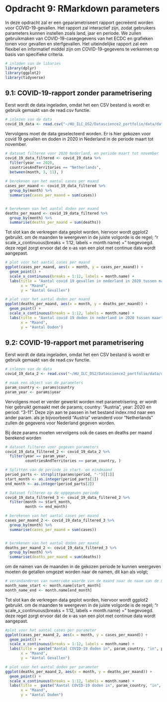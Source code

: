 # Opdracht 9: RMarkdown parameters

In deze opdracht zal er een geparametriseert rapport gecreëerd worden voor COVID-19-gevallen. Het rapport zal interactief zijn, zodat gebruikers parameters kunnen instellen zoals land, jaar en periode. We zullen gebruikmaken van COVID-19-casegegevens van het ECDC en grafieken tonen voor gevallen en sterfgevallen. Het uiteindelijke rapport zal een flexibel en informatief middel zijn om COVID-19-gegevens te verkennen op basis van specifieke criteria.


```r
# inladen van de libaries
library(dplyr)
library(ggplot2)
library(tidyverse)

```

## 9.1: COVID-19-rapport zonder parametrisering

Eerst wordt de data ingeladen, omdat het een CSV bestand is wordt er gebruik gemaakt van de read.csv functie. 
```r
# inlezen van de data
covid_19_data <- read.csv("~/HU_ILC_DS2/Datascience2_portfolio/data/data_portfolio_opdracht_9.csv")

``` 

Vervolgens moet de data geselecteerd worden. Er is hier gekozen voor covid 19 gevallen en doden in 2020 in Nederland in de periode maart tot november. 

```r

# dataset filteren voor 2020 Nederland, en periode maart tot november
covid_19_data_filtered <- covid_19_data %>%
  filter(year == 2020,
  countriesAndTerritories == "Netherlands", 
  between(month, 3, 11), )
         
# berekenen van het aantal cases per maand
cases_per_maand <- covid_19_data_filtered %>%
  group_by(month) %>%
  summarise(cases_per_maand = sum(cases))


# berekenen van het aantal doden per maand
deaths_per_maand <- covid_19_data_filtered %>%
  group_by(month) %>%
  summarise(deaths_per_maand = sum(deaths))

```


Tot slot kan de verkregen data geplot worden, hiervoor wordt ggplot2 gebruikt. om de maanden te weergeven in de juiste volgorde is de regel; 
"r scale_x_continuous(breaks = 1:12, labels = month.name) +"
toegevoegd. deze regel zorgt ervoor dat de x-as van een plot met continue data wordt aangepast. 

```r
# plot voor het aantal cases per maand
ggplot(cases_per_maand, aes(x = month, y = cases_per_maand)) + 
  geom_point() +
  scale_x_continuous(breaks = 1:12, labels = month.name) +
  labs(title = "Aantal covid 19 gevallen in nederland in 2020 tussen maart en november",
       x = "Maand",
       y = "Aantal Gevallen")

# plot voor het aantal doden per maand
ggplot(deaths_per_maand, aes(x = month, y = deaths_per_maand)) + 
  geom_point() +
  scale_x_continuous(breaks = 1:12, labels = month.name) +
  labs(title = "Aantal covid 19 doden in nederland in 2020 tussen maart en november",
       x = "Maand",
       y = "Aantal Doden")

```


## 9.2: COVID-19-rapport met parametrisering


Eerst wordt de data ingeladen, omdat het een CSV bestand is wordt er gebruik gemaakt van de read.csv functie. 
```r
# inlezen van de data
covid_19_data_2 <- read.csv("~/HU_ILC_DS2/Datascience2_portfolio/data/data_portfolio_opdracht_9.csv")

# maak een object van de parameters
param_country <- params$country
param_year <- params$year

``` 

Vervolgens moet er verder gewerkt worden met parametrisering. er wordt hier gebruikt gemaakt met de params; country: "Austria", year: 2020 en period: "3-11". Deze zijn aan te passen in het bestand index.rmd naar een ander param. als je bijvoorbeeld "Austria" veranderd voor "Netherlands" zullen de gegevens voor Nederland gegeven worden. 

Bij deze params moeten vervolgens ook de cases en deaths per maand berekend worden

```r

# dataset filteren voor gegeven parameters
covid_19_data_filtered_2 <- covid_19_data_2 %>%
  filter(year == param_year,
         countriesAndTerritories == param_country, )

# Splitten van de periode in start- en eindmaand
period_parts <- strsplit(params$period, "-")[[1]]
start_month <- as.integer(period_parts[1])
end_month <- as.integer(period_parts[2])

# Dataset filteren op de opgegeven periode
covid_19_data_filtered_3 <- covid_19_data_filtered_2 %>%
  filter(month >= start_month,
         month <= end_month)

# berekenen van het aantal cases per maand
cases_per_maand_2 <- covid_19_data_filtered_3 %>%
  group_by(month) %>%
  summarise(cases_per_maand = sum(cases))


# berekenen van het aantal doden per maand
deaths_per_maand_2 <- covid_19_data_filtered_3 %>%
  group_by(month) %>%
  summarise(deaths_per_maand = sum(deaths))

```

om de namen van de maanden in de gekozen periode te kunnen weergeven moeten de getallen omgezet worden naar de namen, dit kan als volgt;

```r
# verandanderen van numerieke waarde van de maand naar de naam van de maand
month_name_start <- month.name[start_month]
month_name_end <- month.name[end_month]
```

Tot slot kan de verkregen data geplot worden, hiervoor wordt ggplot2 gebruikt. om de maanden te weergeven in de juiste volgorde is de regel; 
"r scale_x_continuous(breaks = 1:12, labels = month.name) +"
toegevoegd. deze regel zorgt ervoor dat de x-as van een plot met continue data wordt aangepast. 

```r
#plot voor het aantal cases per parameter
ggplot(cases_per_maand_2, aes(x = month, y = cases_per_maand)) + 
  geom_point() +
  scale_x_continuous(breaks = 1:12, labels = month.name) +
  labs(title = paste("Aantal COVID-19 doden in", param_country, "in", param_year, "in de periode", month_name_start, "tot", month_name_end),
       x = "Maand",
       y = "Aantal Gevallen")

# plot voor het aantal doden per parameter
ggplot(deaths_per_maand_2, aes(x = month, y = deaths_per_maand)) + 
  geom_point() +
  scale_x_continuous(breaks = 1:12, labels = month.name) +
  labs(title =  paste("Aantal COVID-19 doden in", param_country, "in", param_year, "in de periode", month_name_start, "tot", month_name_end),
       x = "Maand",
       y = "Aantal Doden")

```